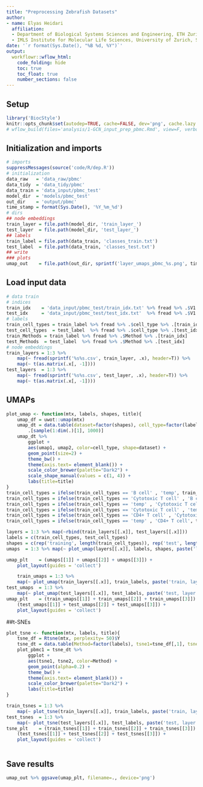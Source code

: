 ```yaml
---
title: "Preprocessing Zebrafish Datasets"
author:
- name: Elyas Heidari
  affiliation:
  - Department of Biological Systems Sciences and Engineering, ETH Zurich, Switzerland 
  - IMLS Institute for Molecular Life Sciences, University of Zurich, Switzerland
date: '`r format(Sys.Date(), "%B %d, %Y")`'
output:
  workflowr::wflow_html:
    code_folding: hide
    toc: true
    toc_float: true
    number_sections: false
---
```


<!-- 2020-07-06 08:57 -->
<!-- elihei  [<eheidari@student.ethz.ch>]-->
<!--/Volumes/Projects/scGCN/analysis/02-GCN_output_pbmc.rmd-->

## Setup
```r
library('BiocStyle')
knitr::opts_chunk$set(autodep=TRUE, cache=FALSE, dev='png', cache.lazy = FALSE)
# wflow_build(files='analysis/1-GCN_input_prep_pbmc.Rmd', view=F, verbose=T, delete_cache=F)
```

## Initialization and imports
```r
# imports
suppressMessages(source('code/R/dep.R'))
# initialization
data_raw   = 'data_raw/pbmc'
data_tidy  = 'data_tidy/pbmc'
data_train = 'data_input/pbmc_test'
model_dir  = 'models/pbmc_test'
out_dir    = 'output/pbmc'
time_stamp = format(Sys.Date(), '%Y_%m_%d')
# dirs
## node embeddings
train_layer = file.path(model_dir, 'train_layer_')
test_layer  = file.path(model_dir, 'test_layer_')
## labels
train_label = file.path(data_train, 'classes_train.txt')
test_label  = file.path(data_train, 'classes_test.txt')
## write
### plots
umap_out    = file.path(out_dir, sprintf('layer_umaps_pbmc_%s.png', time_stamp))
```

## Load input data
```r
# data train
# indices
train_idx    = 'data_input/pbmc_test/train_idx.txt' %>% fread %>% .$V1 %>% `+`(1)
test_idx     = 'data_input/pbmc_test/test_idx.txt'  %>% fread %>% .$V1 %>% `+`(1)
# labels
train_cell_types = train_label %>% fread %>% .$cell_type %>% .[train_idx]
test_cell_types  = test_label  %>% fread %>% .$cell_type %>% .[test_idx]
train_Methods = train_label %>% fread %>% .$Method %>% .[train_idx]
test_Methods  = test_label  %>% fread %>% .$Method %>% .[test_idx]
# node embeddings
train_layers = 1:3 %>% 
    map(~ fread(sprintf('%s%s.csv', train_layer, .x), header=T)) %>%
    map(~ t(as.matrix(.x[, -1]))) 
test_layers  = 1:3 %>% 
    map(~ fread(sprintf('%s%s.csv', test_layer, .x), header=T)) %>%
    map(~ t(as.matrix(.x[, -1])))

```


## UMAPs
```r
plot_umap <- function(mtx, labels, shapes, title){
    umap_df = uwot::umap(mtx) 
    umap_dt = data.table(dataset=factor(shapes), cell_type=factor(labels), umap1=umap_df[,1], umap2=umap_df[,2]) %>%
        .[sample(1:dim(.)[1], 1000)]
    umap_dt %>%
        ggplot +
        aes(umap1, umap2, color=cell_type, shape=dataset) +
        geom_point(size=2) +
        theme_bw() + 
        theme(axis.text= element_blank()) +
        scale_color_brewer(palette="Dark2") +
        scale_shape_manual(values = c(1, 4)) +
        labs(title=title)
}
train_cell_types = ifelse(train_cell_types == 'B cell' , 'temp', train_cell_types)
train_cell_types = ifelse(train_cell_types == 'Cytotoxic T cell' , 'B cell', train_cell_types)
train_cell_types = ifelse(train_cell_types == 'temp' , 'Cytotoxic T cell', train_cell_types)
train_cell_types = ifelse(train_cell_types == 'Cytotoxic T cell' , 'temp', train_cell_types)
train_cell_types = ifelse(train_cell_types == 'CD4+ T cell' , 'Cytotoxic T cell', train_cell_types)
train_cell_types = ifelse(train_cell_types == 'temp' , 'CD4+ T cell', train_cell_types)

layers = 1:3 %>% map(~rbind(train_layers[[.x]], test_layers[[.x]]))
labels = c(train_cell_types, test_cell_types)
shapes = c(rep('training', length(train_cell_types)), rep('test', length(test_cell_types)))
umaps  = 1:3 %>% map(~ plot_umap(layers[[.x]], labels, shapes, paste('layer', .x)))

umap_plt    = (umaps[[1]] + umaps[[2]] + umaps[[3]]) +
    plot_layout(guides = 'collect')

    train_umaps = 1:3 %>% 
    map(~ plot_umap(train_layers[[.x]], train_labels, paste('train, layer', .x)))
test_umaps  = 1:3 %>%
    map(~ plot_umap(test_layers[[.x]], test_labels, paste('test, layer', .x)))
umap_plt    = (train_umaps[[1]] + train_umaps[[2]] + train_umaps[[3]]) / 
    (test_umaps[[1]] + test_umaps[[2]] + test_umaps[[3]]) + 
    plot_layout(guides = 'collect')
```






##t-SNEs
```r
plot_tsne <- function(mtx, labels, title){
    tsne_df = Rtsne(mtx, perplexity= 50)$Y
    tsne_dt = data.table(Method=factor(labels), tsne1=tsne_df[,1], tsne2=tsne_df[,2])
    plot_pbmc1 = tsne_dt %>%
        ggplot +
        aes(tsne1, tsne2, color=Method) +
        geom_point(alpha=0.2) +
        theme_bw() + 
        theme(axis.text= element_blank()) +
        scale_color_brewer(palette="Dark2") +
        labs(title=title)
}

train_tsnes = 1:3 %>% 
    map(~ plot_tsne(train_layers[[.x]], train_labels, paste('train, layer', .x)))
test_tsnes  = 1:3 %>%
    map(~ plot_tsne(test_layers[[.x]], test_labels, paste('test, layer', .x)))
tsne_plt    = (train_tsnes[[1]] + train_tsnes[[2]] + train_tsnes[[3]]) / 
    (test_tsnes[[1]] + test_tsnes[[2]] + test_tsnes[[3]]) + 
    plot_layout(guides = 'collect')

```

```r

```

## Save results
```r
umap_out %>% ggsave(umap_plt, filename=., device='png')
```